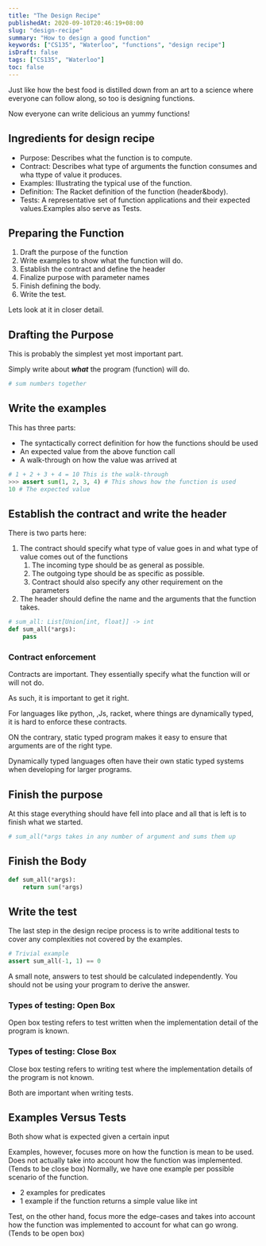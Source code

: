 ```yaml
---
title: "The Design Recipe"
publishedAt: 2020-09-10T20:46:19+08:00
slug: "design-recipe"
summary: "How to design a good function"
keywords: ["CS135", "Waterloo", "functions", "design recipe"]
isDraft: false
tags: ["CS135", "Waterloo"]
toc: false
---
```


Just like how the best food is distilled down from an art to a science where everyone can follow along, so too is designing functions.

Now everyone can write delicious an yummy functions!

## Ingredients for design recipe

* Purpose: Describes what the function is to compute.
* Contract: Describes what type of arguments the function consumes and wha ttype of value it produces.  
* Examples: Illustrating the typical use of the function.
* Definition: The Racket definition of the function (header&body).
* Tests: A representative set of function applications and their expected values.Examples also serve as Tests.

## Preparing the Function

1. Draft the purpose of the function
2. Write examples to show what the function will do.
3. Establish the contract and define the header
4. Finalize purpose with parameter names
5. Finish defining the body.
6. Write the test.

Lets look at it in closer detail.

## Drafting the Purpose

This is probably the simplest yet most important part.

Simply write about ***what*** the program (function) will do.

```python
# sum numbers together
```

## Write the examples

This has three parts:

* The syntactically correct definition for how the functions should be used
* An expected value from the above function call
* A walk-through on how the value was arrived at

```python
# 1 + 2 + 3 + 4 = 10 This is the walk-through
>>> assert sum(1, 2, 3, 4) # This shows how the function is used
10 # The expected value
```

## Establish the contract and write the header

There is two parts here:

1. The contract should specify what type of value goes in and what type of value comes out of the functions
   1. The incoming type should be as general as possible.
   2. The outgoing type should be as specific as possible.
   3. Contract should also specify any other requirement on the parameters
2. The header should define the name and the arguments that the function takes.

```python
# sum_all: List[Union[int, float]] -> int
def sum_all(*args):
    pass
```

### Contract enforcement

Contracts are important. They essentially specify what the function will or will not do.

As such, it is important to get it right.

For languages like python, ,Js, racket, where things are dynamically typed, it is hard to enforce these contracts.

ON the contrary, static typed program makes it easy to ensure that arguments are of the right type.

Dynamically typed languages often have their own static typed systems when developing for larger programs.

## Finish the purpose

At this stage everything should have fell into place and all that is left is to finish what we started.

```python
# sum_all(*args takes in any number of argument and sums them up
```

## Finish the Body

```python
def sum_all(*args):
    return sum(*args)
```

## Write the test

The last step in the design recipe process is to write additional tests to cover any complexities not covered by the examples.

```python
# Trivial example
assert sum_all(-1, 1) == 0
```

A small note, answers to test should be calculated independently. You should not be using your program to derive the answer.

### Types of testing: Open Box

Open box testing refers to test written when the implementation detail of the program is known.

### Types of testing: Close Box

Close box testing refers to writing test where the implementation details of the program is not known.

Both are important when writing tests.

## Examples Versus Tests

Both show what is expected given a certain input

Examples, however, focuses more on how the function is mean to be used. Does not actually take into account how the function was implemented. (Tends to be close box)
Normally, we have one example per possible scenario of the function.

* 2 examples for predicates
* 1 example if the function returns a simple value like int

Test, on the other hand, focus more the edge-cases and takes into account how the function was implemented to account for what can go wrong. (Tends to be open box)
